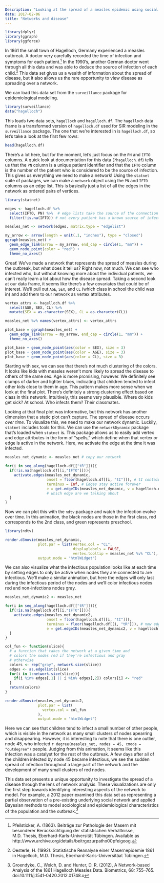 ```yaml
---
Description: "Looking at the spread of a measles epidemic using social networks."
date: 2017-02-06
title: "Networks and disease"
---
```


```r
library(dplyr)
library(ggraph)
library(ggforce)
```

In 1861 the small town of Hagelloch, Germany experienced a measles outbreak. A doctor very carefully recorded the time of infection and symptoms for each patient.^[Pfeilsticker, A. (1863). Beiträge zur Pathologie der Masern mit besonderer Berücksichtigung der statistischen Verhältnisse, M.D. Thesis, Eberhard-Karls-Universität Tübingen. Available as http://www.archive.org/details/beitrgezurpatho00pfeigoog.] In the 1990's, another German doctor went through all this data and was able to deduce the source of infection of each child.^[Oesterle, H. (1992). Statistische Reanalyse einer Masernepidemie 1861 in Hagelloch, M.D. Thesis, Eberhard-Karls-Universitäat Tübingen.] This data set gives us a wealth of information about the spread of disease, but it also allows us the rare opportunity to view disease as spreading over a network.

We can load this data set from the `surveillance` package for epidemiological modeling.

```r
library(surveillance)
data("hagelloch")
```

This loads two data sets, `hagelloch` and `hagelloch.df`. The `hagelloch` data frame is a transformed version of `hagelloch.df` used for SIR modeling in the `surveillance` package. The one that we're interested in is `hagelloch.df`, so let's take a look at the first few rows:

```r
head(hagelloch.df)
```

There's a lot here, but for the moment, let's just focus on the `PN` and `IFTO` columns. A quick look at documentation for this data (`?hagelloch.df`) tells us that the `PN` column is a unique patient identifier and that the `IFTO` column is the number of the patient who is considered to be the source of infection. This gives us everything we need to make a network! Using the `statnet` suite of packages, we can make a `network` object using the `PN` and `IFTO` columns as an edge list. This is basically just a list of all the edges in the network as ordered pairs of vertices.

```r
library(statnet)

edges <- hagelloch.df %>% 
  select(IFTO, PN) %>%  # edge lists take the source of the connection first
  filter(!is.na(IFTO)) # not every patient has a known source of infection

measles_net <- network(edges, matrix.type = "edgelist")

my_arrow <- arrow(length = unit(.1, "inches"), type = "closed")
ggraph(measles_net) +
  geom_edge_link(arrow = my_arrow, end_cap = circle(1, "mm")) +
  geom_node_point(color = "red") +
  theme_no_axes()
```

Great! We've made a network that represents the spread of measles during the outbreak, but what does it tell us? Right now, not much. We can see who infected who, but without knowing more about the individual patients, we can't really learn a lot about how the disease spread. Taking a second look at our data frame, it seems like there's a few covariates that could be of interest. We'll pull out `AGE`, `SEX`, and `CL` (which class in school the child was in) and add them to our network as vertex attributes.

```r
vertex_attrs <- hagelloch.df %>% 
  select(AGE, SEX, CL) %>% 
  mutate(SEX = as.character(SEX), CL = as.character(CL))

measles_net %v% names(vertex_attrs) <- vertex_attrs

plot_base = ggraph(measles_net) +
  geom_edge_link(arrow = my_arrow, end_cap = circle(1, "mm")) +
  theme_no_axes()

plot_base + geom_node_point(aes(color = SEX), size = 3)
plot_base + geom_node_point(aes(color = AGE), size = 3)
plot_base + geom_node_point(aes(color = CL), size = 3)
```

Starting with sex, we can see that there's not much clustering of the colors. It looks like kids with measles weren't more likely to spread the disease to others of the same sex. Age is more promising, however. We definitely see clumps of darker and lighter blues, indicating that children tended to infect other kids close to them in age. This pattern makes more sense when we look at the final plot. There's definitely a strong clustering effect based on class in this network. Intuitively, this seems very plausible. Where do kids get sick? At school. Who infects them? Their classmates.

Looking at that final plot was informative, but this network has another dimension that a static plot can't capture. The spread of disease occurs *over time*. To visualize this, we need to make our network dynamic. Luckily, `statnet` includes tools for this. We can use the `networkDynamic` package that's loaded when `statnet` is. This package allows us to easily add vertex and edge attributes in the form of "spells," which define when that vertex or edge is active in the network. Here, we activate the edge at the time it was infected.

```r
measles_net_dynamic <- measles_net # copy our network

for(i in seq_along(hagelloch.df[["tR"]])){
  if(!is.na(hagelloch.df[[i,"IFTO"]])){
    activate.edges(measles_net_dynamic, 
                   onset = floor(hagelloch.df[[i, "tI"]]), # tI contains jittered time of infection
                   terminus = Inf, # Edges stay active forever
                   e = get.edgeIDs(measles_net_dynamic, v = hagelloch.df[[i,"IFTO"]], alter = i)) 
                   # which edge are we talking about
  }
}
```

Now we can plot this with the `ndtv` package and watch the infection evolve over time. In this animation, the black nodes are those in the first class, red corresponds to the 2nd class, and green represents preschool.

```r
library(ndtv)

render.d3movie(measles_net_dynamic,
               plot.par = list(vertex.col = "CL", 
                               displaylabels = FALSE,
                               vertex.tooltip = measles_net %v% "CL"),
               output.mode = "htmlWidget")

```

We can also visualize what the infectious population looks like at each time by setting edges to only be active when nodes they are connected to are infectious. We'll make a similar animation, but here the edges will only last during the infectious period of the nodes and we'll color infectious nodes red and non-infections nodes gray.

```r
measles_net_dynamic2 <- measles_net

for(i in seq_along(hagelloch.df[["tR"]])){
  if(!is.na(hagelloch.df[[i,"IFTO"]])){
    activate.edges(measles_net_dynamic2,
                   onset = floor(hagelloch.df[[i, "tI"]]),
                   terminus = floor(hagelloch.df[[i, "tR"]]), # now edges end when no longer infectious
                   e = get.edgeIDs(measles_net_dynamic2, v = hagelloch.df[[i,"IFTO"]], alter = i))
  }
}

col_fun <- function(slice){
  # a function that takes the network at a given time and 
  # colors the nodes red if they're infectious and gray
  # otherwise
  colors <- rep("gray", network.size(slice))
  edges <- as.edgelist(slice)
  for(i in 1:network.size(slice)){
    if(i %in% edges[,1] || i %in% edges[,2]) colors[i] <- "red"
  }
  return(colors)
}

render.d3movie(measles_net_dynamic2,
               plot.par = list(
                 vertex.col = col_fun
               ),
               output.mode = "htmlWidget")
```

Here we can see that children tend to infect a small number of other people, which is visible in the network as many small clusters of nodes apearring and disappearing. However, it is interesting to note that there is one outlier, node 45, who infected `r degree(measles_net, nodes = 45, cmode = "outdegree")` people. Judging from this animation, it seems like this infection was a catalyst for the rest of the outbreak. A few days after all of the children infected by node 45 became infectious, we see the sudden spread of infection throughout a large part of the network and the development of many small clusters of red nodes.

This data set presents a unique opportunity to investigate the spread of a disease through the lens of network analysis. These visualizations are only the first step towards identifying interesting aspects of the network to model. For example, a 2012 paper examined this data set as representing a partial observation of a pre-existing underlying social network and applied Bayesian methods to model sociological and epidemiological characteristics of the population and the outbreak.^[Groendyke, C., Welch, D. and Hunter, D. R. (2012), A Network-based Analysis of the 1861 Hagelloch Measles Data. Biometrics, 68: 755–765. doi:10.1111/j.1541-0420.2012.01748.x]